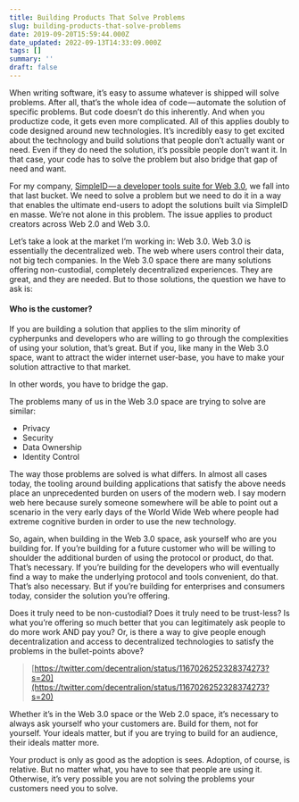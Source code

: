 ```yaml
---
title: Building Products That Solve Problems
slug: building-products-that-solve-problems
date: 2019-09-20T15:59:44.000Z
date_updated: 2022-09-13T14:33:09.000Z
tags: []
summary: ''
draft: false
---
```


When writing software, it’s easy to assume whatever is shipped will solve problems. After all, that’s the whole idea of code — automate the solution of specific problems. But code doesn’t do this inherently. And when you productize code, it gets even more complicated. All of this applies doubly to code designed around new technologies. It’s incredibly easy to get excited about the technology and build solutions that people don’t actually want or need. Even if they do need the solution, it’s possible people don’t want it. In that case, your code has to solve the problem but also bridge that gap of need and want.

For my company, [SimpleID — a developer tools suite for Web 3.0](https://www.simpleid.xyz/?s=med?t=buidl), we fall into that last bucket. We need to solve a problem but we need to do it in a way that enables the ultimate end-users to adopt the solutions built via SimpleID en masse. We’re not alone in this problem. The issue applies to product creators across Web 2.0 and Web 3.0.

Let’s take a look at the market I’m working in: Web 3.0. Web 3.0 is essentially the decentralized web. The web where users control their data, not big tech companies. In the Web 3.0 space there are many solutions offering non-custodial, completely decentralized experiences. They are great, and they are needed. But to those solutions, the question we have to ask is:

#### Who is the customer?

If you are building a solution that applies to the slim minority of cypherpunks and developers who are willing to go through the complexities of using your solution, that’s great. But if you, like many in the Web 3.0 space, want to attract the wider internet user-base, you have to make your solution attractive to that market.

In other words, you have to bridge the gap.

The problems many of us in the Web 3.0 space are trying to solve are similar:

- Privacy
- Security
- Data Ownership
- Identity Control

The way those problems are solved is what differs. In almost all cases today, the tooling around building applications that satisfy the above needs place an unprecedented burden on users of the modern web. I say modern web here because surely someone somewhere will be able to point out a scenario in the very early days of the World Wide Web where people had extreme cognitive burden in order to use the new technology.

So, again, when building in the Web 3.0 space, ask yourself who are you building for. If you’re building for a future customer who will be willing to shoulder the additional burden of using the protocol or product, do that. That’s necessary. If you’re building for the developers who will eventually find a way to make the underlying protocol and tools convenient, do that. That’s also necessary. But if you’re building for enterprises and consumers today, consider the solution you’re offering.

Does it truly need to be non-custodial? Does it truly need to be trust-less? Is what you’re offering so much better that you can legitimately ask people to do more work AND pay you? Or, is there a way to give people enough decentralization and access to decentralized technologies to satisfy the problems in the bullet-points above?

> [https://twitter.com/decentralion/status/1167026252328374273?s=20](https://twitter.com/decentralion/status/1167026252328374273?s=20)

Whether it’s in the Web 3.0 space or the Web 2.0 space, it’s necessary to always ask yourself who your customers are. Build for them, not for yourself. Your ideals matter, but if you are trying to build for an audience, their ideals matter more.

Your product is only as good as the adoption is sees. Adoption, of course, is relative. But no matter what, you have to see that people are using it. Otherwise, it’s very possible you are not solving the problems your customers need you to solve.
